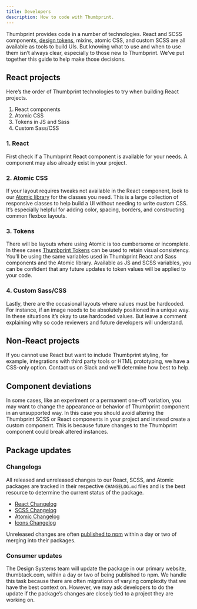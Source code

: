 ```yaml
---
title: Developers
description: How to code with Thumbprint.
---
```


Thumbprint provides code in a number of technologies. React and SCSS components, [design tokens](https://medium.com/eightshapes-llc/tokens-in-design-systems-25dd82d58421), mixins, atomic CSS, and custom SCSS are all available as tools to build UIs. But knowing what to use and when to use them isn’t always clear, especially to those new to Thumbprint. We’ve put together this guide to help make those decisions.

## React projects

Here’s the order of Thumbprint technologies to try when building React projects.

1. React components
2. Atomic CSS
3. Tokens in JS and Sass
4. Custom Sass/CSS

### 1. React

First check if a Thumbprint React component is available for your needs. A component may also already exist in your project.

### 2. Atomic CSS

If your layout requires tweaks not available in the React component, look to our [Atomic library](/atomic/usage/) for the classes you need. This is a large collection of responsive classes to help build a UI without needing to write custom CSS. It’s especially helpful for adding color, spacing, borders, and constructing common flexbox layouts.

### 3. Tokens

There will be layouts where using Atomic is too cumbersome or incomplete. In these cases [Thumbprint Tokens](/tokens/) can be used to retain visual consistency. You’ll be using the same variables used in Thumbprint React and Sass components and the Atomic library. Available as JS and SCSS variables, you can be confident that any future updates to token values will be applied to your code.

### 4. Custom Sass/CSS

Lastly, there are the occasional layouts where values must be hardcoded. For instance, if an image needs to be absolutely positioned in a unique way. In these situations it’s okay to use hardcoded values. But leave a comment explaining why so code reviewers and future developers will understand.

## Non-React projects

If you cannot use React but want to include Thumbprint styling, for example, integrations with third party tools or HTML prototyping, we have a CSS-only option. Contact us on Slack and we'll determine how best to help.

## Component deviations

In some cases, like an experiment or a permanent one-off variation, you may want to change the appearance or behavior of Thumbprint component in an unsupported way. In this case you should avoid altering the Thumbprint SCSS or React components in your project and instead create a custom component. This is because future changes to the Thumbprint component could break altered instances.

## Package updates

### Changelogs

All released and unreleased changes to our React, SCSS, and Atomic packages are tracked in their respective `CHANGELOG.md` files and is the best resource to determine the current status of the package.

-   [React Changelog](https://github.com/thumbtack/thumbprint/blob/master/packages/thumbprint-react/CHANGELOG.md)
-   [SCSS Changelog](https://github.com/thumbtack/thumbprint/blob/master/packages/thumbprint-scss/CHANGELOG.md)
-   [Atomic Changelog](https://github.com/thumbtack/thumbprint/blob/master/packages/thumbprint-atomic/CHANGELOG.md)
-   [Icons Changelog](https://github.com/thumbtack/thumbprint-icons/blob/master/CHANGELOG.md)

Unreleased changes are often [published to npm](https://github.com/thumbtack/thumbprint/blob/master/RELEASING.md) within a day or two of merging into their packages.

### Consumer updates

The Design Systems team will update the package in our primary website, thumbtack.com, within a day or two of being published to npm. We handle this task because there are often migrations of varying complexity that we have the best context on. However, we may ask developers to do the update if the package’s changes are closely tied to a project they are working on.
